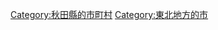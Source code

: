 {{Commonscat|Yuzawa, Akita}}
{{Catmore}}

{{DEFAULTSORT:Yuzawa-shi}}
[[Category:秋田縣的市町村|Category:秋田縣的市町村]]
[[Category:東北地方的市|Category:東北地方的市]]